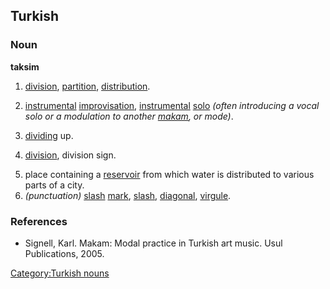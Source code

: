 ==Turkish==

===Noun===
'''taksim'''

# [[division]], [[partition]], [[distribution]].
#{{music}} [[instrumental]] [[improvisation]], [[instrumental]] [[solo]] ''(often introducing a vocal solo or a modulation to another [[makam]], or mode)''.
# [[dividing]] up.
#{{math}} [[division]], division sign.
# place containing a [[reservoir]] from which water is distributed to various parts of a city.
#''(punctuation)''  [[slash]] [[mark]], [[slash]], [[diagonal]], [[virgule]].

===References===
*Signell, Karl. Makam: Modal practice in Turkish art music. Usul Publications, 2005.

[[Category:Turkish nouns]]